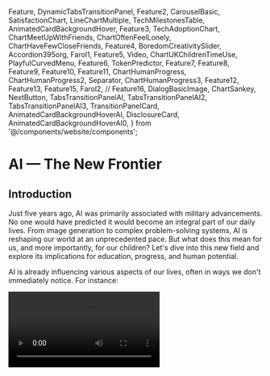   Feature,
  DynamicTabsTransitionPanel,
  Feature2,
  CarouselBasic,
  SatisfactionChart,
  LineChartMultiple,
  TechMilestonesTable,
  AnimatedCardBackgroundHover,
  Feature3,
  TechAdoptionChart,
  ChartMeetUpWithFriends,
  ChartOftenFeelLonely,
  ChartHaveFewCloseFriends,
  Feature4,
  BoredomCreativitySlider,
  Accordion395org,
  Farol1,
  Feature5,
  Video,
  ChartUKChildrenTimeUse,
  PlayfulCurvedMenu,
  Feature6,
  TokenPredictor,
  Feature7,
  Feature8,
  Feature9,
  Feature10,
  Feature11,
  ChartHumanProgress,
  ChartHumanProgress2,
  Separator,
  ChartHumanProgress3,
  Feature12,
  Feature13,
  Feature15,
  Farol2,
  // Feature16,
  DialogBasicImage,
  ChartSankey,
  NextButton,
  TabsTransitionPanelAI,
  TabsTransitionPanelAI2,
  TabsTransitionPanelAI3,
  TransitionPanelCard,
  AnimatedCardBackgroundHoverAI,
  DisclosureCard,
  AnimatedCardBackgroundHoverAI0,
} from '@/components/website/components';

# AI — The New Frontier

## Introduction

Just five years ago, AI was primarily associated with military advancements. No one would have predicted it would become an integral part of our daily lives. From image generation to complex problem-solving systems, AI is reshaping our world at an unprecedented pace. But what does this mean for us, and more importantly, for our children? Let's dive into this new field and explore its implications for education, progress, and human potential.

AI is already influencing various aspects of our lives, often in ways we don't immediately notice. For instance:

<Video src='/videotwitter_1.mp4' title='AI in Retail' />
<Video src='/videotwitter_2.mp4' title='Advancements in Voice Technology' />

<Feature6 />

> “...as soon as it works, no one calls it AI anymore.”

We use AI all the time in our daily lives, but we often don't realize it's AI. For example, it predicts the next words when you write a message on your smartphone. But how did it get so good?

At its core, AI is still just predicting the next word. But the scale of this "prediction" is so large that it begins to mirror our own reasoning process. When we apply logic, we do it through our own network of concept connections, which is reflected in our language.

To understand how AI predicts text, try the following interactive token predictor:

<TokenPredictor />

So, is AI just a "fancy autocomplete"? It's actually a much deeper question than it seems. Predicting the next word effectively means understanding the underlying reality that led to its creation. It's not just about statistics—or is it? To truly grasp those statistics and compress them, AI needs to understand the aspects of the world that generate these patterns.

<Feature7 />

Let's explore this concept further with the following video:

<Video src='/videofigure.mp4' title='Understanding AI Reasoning' />

## The Evolution of AI: From Chess to Go

AI's journey has been nothing short of remarkable. Let's trace its path through some landmark achievements that have redefined what we thought possible.

From defeating chess grandmasters to mastering the game of Go, AI has continuously surpassed our expectations.

<Feature9 />
<Feature10 />
<Feature11 />

<Feature8 />

This raises the question: Is automating tasks considered AI? While perhaps not by today's standards, it's in the same neighborhood. This perspective makes AI feel more like an evolution than a revolution.

![digitalmap](/digitalmap.png)
_The Game: A Digital Turning Point - 2018  
Alessandro Baricco._

## The Chair: A Metaphor for Progress

Until now, no object we've designed has had emergent properties. A chair remains a chair; it doesn't transform into a vehicle that takes you places a week later. Let's also recall that humans haven't changed structurally in 70,000 years.

<CarouselBasic
  images={[
    { id: 'slide1', src: '/chair1.png', alt: 'Chair Slide 1' },
    { id: 'slide2', src: '/chair2.png', alt: 'Chair Slide 2' },
    { id: 'slide3', src: '/chair3.png', alt: 'Chair Slide 3' },
    { id: 'slide4', src: '/chair4.png', alt: 'Chair Slide 4' },
  ]}
  caption='A chair in 1600 is the same chair as it is in 2024.'
/>

This metaphor aims to illustrate that while our creations have evolved in design, their fundamental functions have remained consistent—until now. With AI, we're entering a realm where creations can develop emergent properties, changing and learning beyond their initial programming.

## The Pace of Progress

As we embrace these new technologies, it's crucial to understand how they fit into the broader context of human progress. The pace of change is not just advancing—it's accelerating at a rate that challenges our very perception of time and progress.

<DisclosureCard />

What once took millennia now happens in centuries, then decades, and now even years. For instance, it took humanity thousands of years to progress from the agricultural revolution to the industrial revolution. Yet, from the industrial era to the digital age, it took only about 200 years. The smartphone, which has transformed how we communicate and access information, has become ubiquitous in just over a decade.

<ChartHumanProgress />

Despite these rapid advancements, society often takes time to adapt and fully integrate new technologies. This lag can be seen in various aspects:

<TabsTransitionPanelAI2 />

This discrepancy between the rapid pace of technological progress and the slower rate of societal adaptation can create challenges. It emphasizes the need for proactive efforts to understand and integrate new technologies responsibly.

Consider the example of the internet. While it became widely accessible in the 1990s, it has taken decades for society to grapple with its implications on privacy, communication, and information sharing. Similarly, AI is advancing rapidly, but our understanding of its ethical use, impact on employment, and role in daily life is still evolving.

New AI models are being released at the rate of more than one a week. This is a unique point in time.

### How We Perceive Progress

<ChartHumanProgress2 />

However, these perceptions don't capture the exponential nature of technological advancement. Innovations build upon each other, leading to faster and more significant breakthroughs in shorter periods.

<ChartHumanProgress3 />

_The curve goes through three phases. Slow growth, Rapid growth, Paradigm mature._

Understanding this acceleration is crucial, especially when considering how AI might evolve and impact our lives in the near future. It challenges us to rethink our expectations and prepare for possibilities that once seemed like distant science fiction.

## Not Perfect: Understanding AI's Limitations

While AI's capabilities are impressive, it's crucial to understand its limitations. This knowledge is key for parents and educators guiding the next generation in an AI-driven space.

Large Language Models (LLMs) will always give you an answer. They always go to the next probable token, filling the gap, unless you explicitly tell them not to and ask for more input to proceed. So, in the end, you need to know what you're talking about. Otherwise, it will perform what is called a "hallucination" as they intend to predict tokens.

Here are some key limitations to keep in mind:

<AnimatedCardBackgroundHoverAI0 />

_Note: Keep in mind that these problems will likely be addressed in new models
sooner or later._

As with other technologies, the key is balancing the use of our brains—having basic knowledge, research, and critical thinking skills—with making use of technologies.

Understanding these limitations helps us use AI tools more effectively and responsibly.

## The End of the Computer as an Object

<Feature13 />

With AI, we encounter phenomena that detect signals imperceptible to us—signals we're not even looking for.

For example, there's an AI that, by detecting subtle cues, can win at rock-paper-scissors every single time.

<Video src='/videofriend.mp4' title='AI Interaction Video' />

This video illustrates how AI can interact with us in increasingly human-like ways.

Picture the effort we'll need to make to be more appealing to our children than an AI entity—it is going to be significant.

This level of constant availability is not a human characteristic. In a world where adolescents are increasingly withdrawing from physical interactions, having a personal AI like GPT could intensify this trend, potentially leading to greater isolation and reliance on virtual interactions.

However, it's important to recognize that AI is unlike any other technology we've encountered before. Its potential is truly unlimited, and it is poised to touch every single business sector, including education. This unprecedented reach means that AI could also offer solutions to some of the challenges it presents.

LLMs, for instance, have recently caught everyone's attention because they have direct applications for consumers. They can serve as personal tutors, creative partners, or even companions, transforming how we learn and interact with information.

But shall we expect these improvements to continue at this astonishing pace? That is the big question. Nobody truly knows. There's even a term now—"the AI year"—which suggests that what used to take a year now happens in a week. This rapid evolution challenges our ability to predict and adapt, highlighting the urgency for thoughtful engagement with these technologies.

## Education in the Age of AI

We need to accept that these models are here to stay and here to assist. Curious kids will use them to augment their learning; others might use them to circumvent effort wherever possible. It's going to help or hurt depending on the situation—not universally good or bad for everyone:

- You're a seventh-grade student who struggles to keep up in math. But now, you have an AI tutor by your side.
- Alternatively, you're a seventh-grade student who struggles to keep up in math. But now, you have an AI that solves it for you.

In the end, it comes down to parenting, like it always does. Using these tools isn't cheating—it's the way these problems will be solved in the real world after school.

Let's see how AI can be integrated into learning with the following video.

<Video src='/videogpt.mp4' title='AI in Education Video' />

<Separator className='mt-4' />

![Cartoon about AI and Education](/cartoon3.png)

Many people find writing and math challenging, often more so than they're willing to admit. This reluctance to engage with these subjects is concerning because the ability to write is closely linked to our capacity for critical thinking. As we increasingly rely on AI tools for writing tasks, we risk diminishing our own cognitive skills.

In Silicon Valley, there's a saying: it's safe to bet on laziness, and the rapid adoption of AI writing assistants may be one of the biggest such bets we've seen. This shift is happening now, and we're in uncharted territory – we likely won't fully understand the consequences until they've already taken root.

It's a wait-and-see situation, but we can't afford to be passive. Instead, we need to be proactive in educating our children about these tools. It's crucial to teach them not just how to use AI assistants, but when and why to use them effectively. By doing so, we can help ensure that these tools enhance rather than replace their own thinking and writing abilities

<Video src='/videomath.mp4' title='Math and AI Video' />

When information is immediate and mental math unnecessary, learning to think and discern is more important than ever. In the end, it's just a tool—like calculators. Having the ability to do math is valuable, but once you know how to do it, there's no need to avoid just using a calculator. There is value in understanding how to do the math without using a calculator.

Math, in the end, **is the challenge of learning to do hard things.**

<Farol2 />
<Feature15 />

He recently tweeted:

![Tweet from Andrej Karpathy](/twitterandrej.png)

Most students would use these tools to avoid work and get projects done with minimal effort, versus the utopian view of an AI assistant to expand horizons and improve existing output.

We'll spend much more of our time thinking about what to build, and much less on the repetitive "how" of building it.

Kids are going to grow up with—we could use various terms: assistant, friend, coach, mentor, tutor—but kids are going to grow up in this amazing back-and-forth relationship with AI.

With AI assistants handling the mundane stuff, teachers can focus on what they do best: inspiring students, building relationships, and making sure everyone feels seen and supported—especially kids who need a little extra help.

## Why the Effort: The Value of Struggle in Learning

_"Any fool can know. The point is to understand." — Albert Einstein_

Why would we focus hard on anything when we can just offload it to the AI? Some people might say that's great—that maybe focusing isn't a skill that's needed anymore, which is questionable if true. But if we grew up as students and we could offload our work to an AI often, we might never have learned to focus deeply on anything. Additionally, things tend to "stick" when you have to really work at them. If you have to work something up, and you ask the AI to work it up, and it's done in five minutes, you probably won't remember that project in a few ~~months~~ days.

But if you have to struggle with that problem for hours because it's not working and you have to actually dig in and understand it, then you will remember it, and you will have learned more.

Let's consider some real-world examples:

<TabsTransitionPanelAI />

While tasks like debates and oral in-person exams still require active participation and can effectively promote deep understanding, many written assignments and project work that involve access to devices are now easily completed by AI. This poses a significant challenge in ensuring that students genuinely engage with the material and develop critical thinking skills.

For the same reason we don't give children calculators when they're learning basic mathematics, we should be cautious about allowing AI to be used for foundational critical thinking exercises. The learning process requires effort and direct engagement to build essential skills, and relying on AI too early can impede this development.

The core issue is that AI can make it appear as though a student has thought critically without them having actually done so. It can generate well-crafted essays or problem solutions that seem insightful, but without the student's own cognitive effort, the essential growth in critical thinking is bypassed.

### Understanding Generational Technology Usage

This challenge is further compounded by the varying levels of technology adoption across different generations. The following diagram illustrates how each generation engages with technology, highlighting the increasing dependency on devices and AI among younger generations.

<ChartSankey />

The Sankey diagram above shows that Gen Z and Gen Alpha exhibit significantly higher dependency on smartphones, social media immersion, and AI usage compared to older generations. For instance:

- **Gen Z**: High levels of smartphone dependency and social media immersion.
- **Gen Alpha**: Notable engagement with AI and smart devices, as well as virtual learning environments.

This increased immersion in technology among younger generations underscores the importance of guiding them in developing critical thinking skills amidst abundant technological assistance.

With younger individuals being more intertwined with technology than ever before, it's crucial to address how AI tools might inadvertently hinder the development of essential cognitive abilities if not used thoughtfully. By understanding these generational differences, parents and educators can tailor their approaches to ensure that technology serves as a tool for enhancement rather than a crutch that impedes growth.

## Conclusion: Navigating the AI Future

As we stand at the threshold of an AI-driven future, it's clear that the technology brings both immense opportunities and significant challenges, especially in the realm of education.

**Key takeaways**:

<AnimatedCardBackgroundHoverAI />

As parents and educators, our role is to guide the next generation in harnessing AI's power while maintaining their uniquely human abilities to think, create, and empathize. By striking this balance, we can ensure that AI enhances rather than replaces human potential.

The future is not set in stone. It's up to us to shape how AI integrates into our lives and our children's education. Let's embrace this challenge with curiosity, critical thinking, and a commitment to nurturing the best of both human and artificial intelligence.

<NextButton href='/docs/athome' text='At home' />
